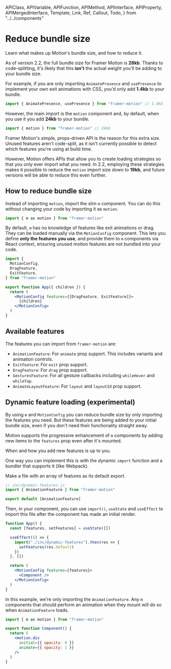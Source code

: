 <!-- 👋 Editing this file? Need help? → https://github.com/framer/api-docs/blob/master/CONTRIBUTING.md -->

  APIClass,
  APIVariable,
  APIFunction,
  APIMethod,
  APIInterface,
  APIProperty,
  APIMergedInterface,
  Template,
  Link,
  Ref,
  Callout,
  Todo,
} from "../../components"


# Reduce bundle size

<span className="lead">
  Learn what makes up Motion's bundle size, and how to
  reduce it.
</span>

As of version 2.2, the full bundle size for Framer Motion is **28kb**. Thanks to code-splitting, it's likely that this **isn't** the actual weight you'll be adding to your bundle size.

For example, if you are only importing `AnimatePresence` and `usePresence` to implement your own exit animations with CSS, you'd only add **1.4kb** to your bundle.

```jsx
import { AnimatePresence, usePresence } from "framer-motion" // 1.4kb
```

However, the main import is the `motion` component and, by default, when you use it you add **24kb** to your bundle.

```jsx
import { motion } from "framer-motion" // 24kb
```

Framer Motion's simple, props-driven API is the reason for this extra size. Unused features aren't code-split, as it isn't currently possible to detect which features you're using at build time.

However, Motion offers APIs that allow you to create loading strategies so that you only ever import what you need. In 2.2, employing these strategies makes it possible to reduce the `motion` import size down to **19kb**, and future versions will be able to reduce this even further.

## How to reduce bundle size

Instead of importing `motion`, import the slim `m` component. You can do this without changing your code by importing it as `motion`.

```jsx
import { m as motion } from "framer-motion"
```

By default, `m` has no knowledge of features like exit animations or drag. They can be loaded manually via the `MotionConfig` component. This lets you define **only the features you use**, and provide them to `m` components via React context, ensuring unused motion features are not bundled into your code.

```jsx
import {
  MotionConfig,
  DragFeature,
  ExitFeature,
} from "framer-motion"

export function App({ children }) {
  return (
    <MotionConfig features={[DragFeature, ExitFeature]}>
      {children}
    </MotionConfig>
  )
}
```

## Available features

The features you can import from `framer-motion` are:

- `AnimationFeature`: For `animate` prop support. This includes variants and animation controls.
- `ExitFeature`: For `exit` prop support.
- `DragFeature`: For `drag` prop support.
- `GesturesFeature`: For all gesture callbacks including `whileHover` and `whileTap`.
- `AnimateLayoutFeature`: For `layout` and `layoutId` prop support.

## Dynamic feature loading (experimental)

By using `m` and `MotionConfig` you can reduce bundle size by only importing the features you need. But these features are being added to your initial bundle size, even if you don't need their functionality straight away.

Motion supports the progressive enhancement of `m` components by adding new items to the `features` prop even after it's mounted.

When and how you add new features is up to you.

One way you can implement this is with the dynamic `import` function and a bundler that supports it (like Webpack).

Make a file with an array of features as its default export.

```jsx
// inc/dynamic-features.js
import { AnimationFeature } from "framer-motion"

export default [AnimationFeature]
```

Then, in your component, you can use `import()`, `useState` and `useEffect` to import this file after the component has made an initial render.

```jsx
function App() {
  const [features, setFeatures] = useState([])

  useEffect(() => {
    import("./inc/dynamic-features").then(res => {
      setFeatures(res.default)
    })
  }, [])

  return (
    <MotionConfig features={features}>
      <Component />
    </MotionConfig>
  )
}
```

In this example, we're only importing the `AnimationFeature`. Any `m` components that should perform an animation when they mount will do so when `AnimationFeature` loads.

```jsx
import { m as motion } from "framer-motion"

export function Component() {
  return (
    <motion.div
      initial={{ opacity: 0 }}
      animate={{ opacity: 1 }}
    />
  )
}
```
